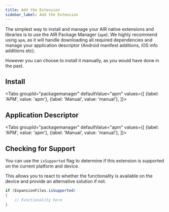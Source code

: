 ```yaml
---
title: Add the Extension
sidebar_label: Add the Extension
---
```







The simplest way to install and manage your AIR native extensions and libraries is to use the AIR Package Manager (`apm`). We highly recommend using `apm`, as it will handle downloading all required dependencies and manage your application descriptor (Android manifest additions, iOS info additions etc).

However you can choose to install it manually, as you would have done in the past. 


## Install

<Tabs
  groupId="packagemanager"
  defaultValue="apm"
  values={[
    {label: 'APM', value: 'apm'},
    {label: 'Manual', value: 'manual'},
  ]}>

  <TabItem value="apm" >
	<InstallAPM/>
  </TabItem>
  <TabItem value="manual" >
	<InstallManual/>
  </TabItem>
  
</Tabs>


## Application Descriptor

<Tabs
  groupId="packagemanager"
  defaultValue="apm"
  values={[
    {label: 'APM', value: 'apm'},
    {label: 'Manual', value: 'manual'},
  ]}>

  <TabItem value="apm" >
	<AppDescriptorAPM/>
  </TabItem>
  <TabItem value="manual" >
	<AppDescriptorManual/>
  </TabItem>
  
</Tabs>


## Checking for Support

You can use the `isSupported` flag to determine if this extension is supported on the current platform and device.

This allows you to react to whether the functionality is available on the device and provide an alternative solution if not.


```actionscript
if (ExpansionFiles.isSupported)
{
	// Functionality here
}
```

